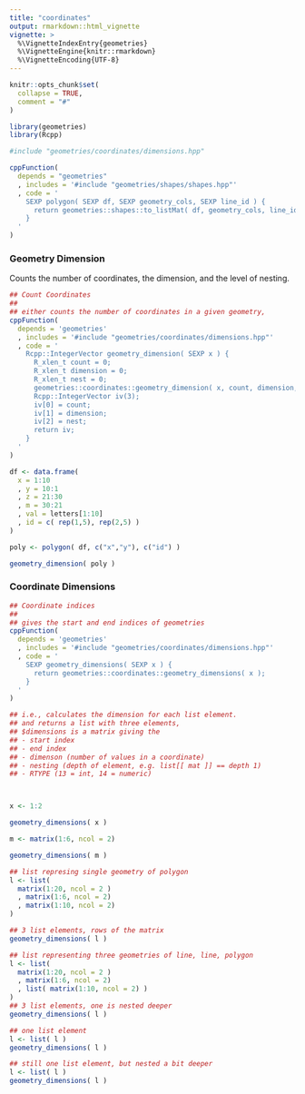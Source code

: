 ```yaml
---
title: "coordinates"
output: rmarkdown::html_vignette
vignette: >
  %\VignetteIndexEntry{geometries}
  %\VignetteEngine{knitr::rmarkdown}
  %\VignetteEncoding{UTF-8}
---
```


```r
knitr::opts_chunk$set(
  collapse = TRUE,
  comment = "#"
)
```

```r
library(geometries)
library(Rcpp)
```


```r
#include "geometries/coordinates/dimensions.hpp"
```


```r

cppFunction(
  depends = "geometries"
  , includes = '#include "geometries/shapes/shapes.hpp"'
  , code = '
    SEXP polygon( SEXP df, SEXP geometry_cols, SEXP line_id ) {
      return geometries::shapes::to_listMat( df, geometry_cols, line_id );
    }
  '
)

```

### Geometry Dimension

Counts the number of coordinates, the dimension, and the level of nesting.


```r

## Count Coordinates
##
## either counts the number of coordinates in a given geometry,
cppFunction(
  depends = 'geometries'
  , includes = '#include "geometries/coordinates/dimensions.hpp"'
  , code = '
    Rcpp::IntegerVector geometry_dimension( SEXP x ) {
      R_xlen_t count = 0;
      R_xlen_t dimension = 0;
      R_xlen_t nest = 0;
      geometries::coordinates::geometry_dimension( x, count, dimension, nest );
      Rcpp::IntegerVector iv(3);
      iv[0] = count;
      iv[1] = dimension;
      iv[2] = nest;
      return iv;
    }
  '
)

df <- data.frame(
  x = 1:10
  , y = 10:1
  , z = 21:30
  , m = 30:21
  , val = letters[1:10]
  , id = c( rep(1,5), rep(2,5) )
)

poly <- polygon( df, c("x","y"), c("id") )

geometry_dimension( poly )
```


### Coordinate Dimensions

```r

## Coordinate indices
##
## gives the start and end indices of geometries 
cppFunction(
  depends = 'geometries'
  , includes = '#include "geometries/coordinates/dimensions.hpp"'
  , code = '
    SEXP geometry_dimensions( SEXP x ) {
      return geometries::coordinates::geometry_dimensions( x );
    }
  '
)

## i.e., calculates the dimension for each list element.
## and returns a list with three elements, 
## $dimensions is a matrix giving the 
## - start index
## - end index
## - dimenson (number of values in a coordinate)
## - nesting (depth of element, e.g. list[[ mat ]] == depth 1)
## - RTYPE (13 = int, 14 = numeric)



x <- 1:2

geometry_dimensions( x )

m <- matrix(1:6, ncol = 2)

geometry_dimensions( m )

## list represing single geometry of polygon
l <- list(
  matrix(1:20, ncol = 2 )
  , matrix(1:6, ncol = 2)
  , matrix(1:10, ncol = 2)
)

## 3 list elements, rows of the matrix
geometry_dimensions( l )

## list representing three geometries of line, line, polygon
l <- list(
  matrix(1:20, ncol = 2 )
  , matrix(1:6, ncol = 2)
  , list( matrix(1:10, ncol = 2) )
)
## 3 list elements, one is nested deeper
geometry_dimensions( l )

## one list element
l <- list( l )
geometry_dimensions( l )

## still one list element, but nested a bit deeper
l <- list( l )
geometry_dimensions( l )

```


